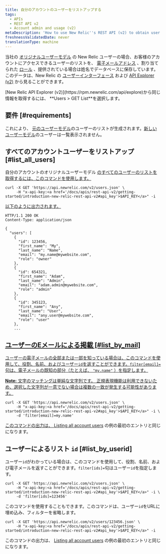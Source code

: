 ```yaml
---
title: 自分のアカウントのユーザーをリストアップする
tags:
  - APIs
  - REST API v2
  - Account admin and usage (v2)
metaDescription: 'How to use New Relic''s REST API (v2) to obtain user names, emails, roles, and IDs for your New Relic account.'
freshnessValidatedDate: never
translationType: machine
---
```


当社の [オリジナルユーザーモデル](/docs/accounts/original-accounts-billing/original-product-based-pricing/overview-user-models) の New Relic ユーザーの場合、お客様のアカウントにアクセスできるユーザーのリストを、 [電子メールアドレス](/docs/accounts-partnerships/accounts/account-setup/adding-updating-users) 、割り当てられた [ロール](/docs/accounts-partnerships/accounts/account-setup/users-roles) 、提供されている場合は姓名でデータベースに保存しています。このデータは、New Relic の [ユーザーインターフェース](/docs/accounts-partnerships/accounts/account-setup/adding-updating-users) および [API Explorer (v2)](/docs/apm/apis/api-explorer-v2/parts-api-explorer) から見ることができます。

<Callout variant="tip">
  [New Relic API Explorer (v2)](https://rpm.newrelic.com/api/explore)から同じ情報を取得するには、 <DNT>**Users > GET List**</DNT>を選択します。
</Callout>

## 要件 [#requirements]

これにより、 [元のユーザーモデル](/docs/accounts/original-accounts-billing/original-product-based-pricing/overview-user-models)のユーザーのリストが生成されます。[新しいユーザーモデル](/docs/accounts/original-accounts-billing/original-product-based-pricing/overview-user-models)のユーザーは一覧表示されません。

## すべてのアカウントユーザーをリストアップ [#list_all_users]

自分のアカウントのオリジナルユーザーモデル [のすべてのユーザーのリストを取得するには、このコマンドを使用します。](/docs/accounts/original-accounts-billing/original-product-based-pricing/overview-user-models)

```
curl -X GET 'https://api.newrelic.com/v2/users.json' \
     -H "x-api-key:<a href='/docs/apis/rest-api-v2/getting-started/introduction-new-relic-rest-api-v2#api_key'>$API_KEY</a>" -i
```

[以下のように出力されます。](/docs/accounts/original-accounts-billing/original-product-based-pricing/overview-user-models)

```
HTTP/1.1 200 OK
Content-Type: application/json

{
  "users": [
    {
      "id": 123456,
      "first_name": "My",
      "last_name": "Name",
      "email": "my.name@mywebsite.com",
      "role": "owner"
    },
    {
      "id": 654321,
      "first_name": "Adam",
      "last_name": "Admin",
      "email": "adam.admin@mywebsite.com",
      "role": "admin"
    },
    {
      "id": 345123,
      "first_name": "Any",
      "last_name": "User",
      "email": "any.user@mywebsite.com",
      "role": "user"
    },
    ...
```

## [ユーザーのEメールによる掲載 \[#list_by_mail\]](/docs/accounts/original-accounts-billing/original-product-based-pricing/overview-user-models)

[ユーザーの電子メールの全部または一部を知っている場合は、このコマンドを使用して、役割、名前、およびユーザー`id`を返すことができます。`filter[email]=`句は、電子メールの既知の部分（たとえば、 `"my.name"` ）を指定します。](/docs/accounts/original-accounts-billing/original-product-based-pricing/overview-user-models)

[<DNT>**Note:**</DNT> 文字のマッチングは単純な文字列です。 正規表現機能は利用できないため、選択した文字列が一意でない場合は複数の一致が発生する可能性があります。](/docs/accounts/original-accounts-billing/original-product-based-pricing/overview-user-models)

```
curl -X GET 'https://api.newrelic.com/v2/users.json' \
     -H "x-api-key:<a href='/docs/apis/rest-api-v2/getting-started/introduction-new-relic-rest-api-v2#api_key'>$API_KEY</a>" -i \
     -d 'filter[email]=my.name'
```

[このコマンドの出力は、 ](/docs/accounts/original-accounts-billing/original-product-based-pricing/overview-user-models)[Listing all account users](#list_all_users) の例の最初のエントリと同じになります。

## ユーザーによるリスト `id` [#list_by_userid]

ユーザー`id`がわかっている場合は、このコマンドを使用して、役割、名前、および電子メールを返すことができます。`filter[ids]=`句はユーザー`id`を指定します。

```
curl -X GET 'https://api.newrelic.com/v2/users.json' \
     -H "x-api-key:<a href='/docs/apis/rest-api-v2/getting-started/introduction-new-relic-rest-api-v2#api_key'>$API_KEY</a>" -i \
     -d 'filter[ids]=123456'
```

このコマンドを使用することもできます。このコマンドは、ユーザー`id`をURLに埋め込み、フィルターを省略します。

```
curl -X GET 'https://api.newrelic.com/v2/users/123456.json' \
     -H "x-api-key:<a href='/docs/apis/rest-api-v2/getting-started/introduction-new-relic-rest-api-v2#api_key'>$API_KEY</a>" -i
```

このコマンドの出力は、 [Listing all account users](#list_all_users) の例の最初のエントリと同じになります。
